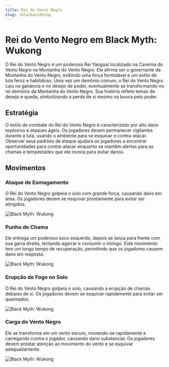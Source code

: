 ```yaml
---
title: Rei do Vento Negro
slug: /blackwindking
---
```


# Rei do Vento Negro em Black Myth: Wukong

O Rei do Vento Negro é um poderoso Rei Yaoguai localizado na Caverna do Vento Negro na Montanha do Vento Negro. Ele afirma ser o governante da Montanha do Vento Negro, exibindo uma força formidável e um estilo de luta feroz e habilidoso.
Uma vez um demônio comum, o Rei do Vento Negro caiu na ganância e no desejo de poder, eventualmente se transformando no rei demônio da Montanha do Vento Negro. Sua história reflete temas de desejo e queda, simbolizando a perda de si mesmo na busca pelo poder.

## Estratégia

O estilo de combate do Rei do Vento Negro é caracterizado por alto dano explosivo e ataques ágeis. Os jogadores devem permanecer vigilantes durante a luta, usando o ambiente para se esquivar e contra-atacar. Observar seus padrões de ataque ajudará os jogadores a encontrar oportunidades para contra-atacar enquanto se mantêm alertas para as chamas e tempestades que ele invoca para evitar danos.

## Movimentos

### Ataque de Esmagamento

O Rei do Vento Negro golpeia o solo com grande força, causando dano em área. Os jogadores devem se esquivar prontamente para evitar ser atingidos.

<img src="https://image.informedainews.com/bwk1.gif" alt="Black Myth: Wukong"/>

### Punho de Chama

Ele entrega um poderoso soco esquerdo, depois se lança para frente com sua garra direita, tentando agarrar e consumir o inimigo. Este movimento tem um longo tempo de recuperação, permitindo que os jogadores causem dano em resposta.

<img src="https://image.informedainews.com/bwk2.gif" alt="Black Myth: Wukong"/>

### Erupção de Fogo no Solo

O Rei do Vento Negro golpeia o solo, causando a erupção de chamas debaixo de si. Os jogadores devem se esquivar rapidamente para evitar ser queimados.

<img src="https://image.informedainews.com/bwk3.gif" alt="Black Myth: Wukong"/>

### Carga do Vento Negro

Ele se transforma em um vento escuro, movendo-se rapidamente e carregando contra o jogador, causando dano substancial. Os jogadores devem prestar atenção ao movimento do vento e se esquivar adequadamente.

<img src="https://image.informedainews.com/bwk4.gif" alt="Black Myth: Wukong"/>

